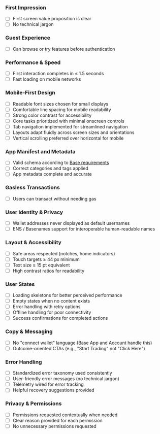 ### First Impression
- [ ] First screen value proposition is clear 
- [ ] No technical jargon

### Guest Experience
- [ ] Can browse or try features before authentication

### Performance & Speed
- [ ] First interaction completes in ≤ 1.5 seconds
- [ ] Fast loading on mobile networks

### Mobile-First Design
- [ ] Readable font sizes chosen for small displays
- [ ] Comfortable line spacing for mobile readability
- [ ] Strong color contrast for accessibility
- [ ] Core tasks prioritized with minimal onscreen controls
- [ ] Tab navigation implemented for streamlined navigation
- [ ] Layouts adapt fluidly across screen sizes and orientations
- [ ] Vertical scrolling preferred over horizontal for mobile

### App Manifest and Metadata
- [ ] Valid schema according to [Base requirements](/mini-apps/quickstart)
- [ ] Correct categories and tags applied
- [ ] App metadata complete and accurate

### Gasless Transactions
- [ ] Users can transact without needing gas

### User Identity & Privacy
- [ ] Wallet addresses never displayed as default usernames
- [ ] ENS / Basenames support for interoperable human-readable names

### Layout & Accessibility
- [ ] Safe areas respected (notches, home indicators)
- [ ] Touch targets ≥ 44 px minimum
- [ ] Text size ≥ 15 pt equivalent
- [ ] High contrast ratios for readability

### User States
- [ ] Loading skeletons for better perceived performance
- [ ] Empty states when no content exists
- [ ] Error handling with retry options
- [ ] Offline handling for poor connectivity
- [ ] Success confirmations for completed actions

### Copy & Messaging
- [ ] No "connect wallet" language (Base App and Account handle this)
- [ ] Outcome-oriented CTAs (e.g., "Start Trading" not "Click Here")

### Error Handling
- [ ] Standardized error taxonomy used consistently
- [ ] User-friendly error messages (no technical jargon)
- [ ] Telemetry wired for error tracking
- [ ] Helpful recovery suggestions provided

### Privacy & Permissions
- [ ] Permissions requested contextually when needed
- [ ] Clear reason provided for each permission
- [ ] No unnecessary permissions requested
